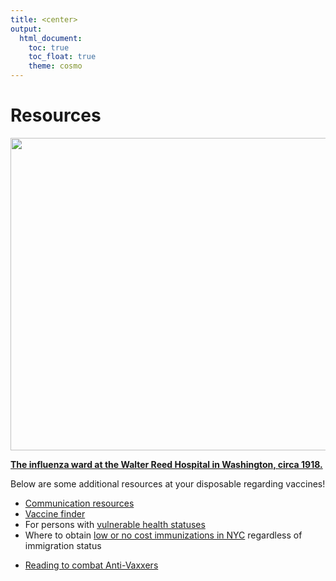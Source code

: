 ```yaml
---
title: <center> 
output: 
  html_document:
    toc: true
    toc_float: true
    theme: cosmo
---
```


# Resources

<img src="images/flu1.jpg" style="width:800px;height:500px" class="center">

[**The influenza ward at the Walter Reed Hospital in Washington, circa 1918.**](https://www.nytimes.com/2020/03/20/world/europe/coronavirus-aids-spanish-flu-ebola-epidemics.html)

Below are some additional resources at your disposable regarding vaccines!

<ul><li> [Communication resources](https://www.cdc.gov/flu/resource-center/index.htm)
<li> [Vaccine finder](https://vaccinefinder.org/find-vaccine)
<li> For persons with [vulnerable health statuses](https://www.cdc.gov/flu/highrisk/index.htm)
<li> Where to obtain [low or no cost immunizations in NYC](	https://www1.nyc.gov/site/doh/services/immunization-clinics.page) regardless of immigration status
<li> [Reading to combat Anti-Vaxxers](https://www.theatlantic.com/health/archive/2020/10/how-change-mind-anti-vaxxer/616722/)




